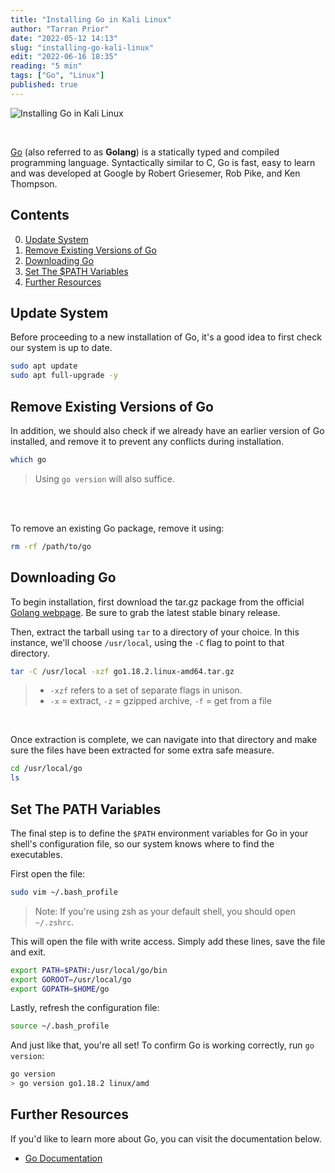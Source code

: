 ```yaml
---
title: "Installing Go in Kali Linux"
author: "Tarran Prior"
date: "2022-05-12 14:13"
slug: "installing-go-kali-linux"
edit: "2022-06-16 18:35"
reading: "5 min"
tags: ["Go", "Linux"]
published: true
---
```


![Installing Go in Kali Linux](./kali-golang.png)

<br />

[Go](https://go.dev/) (also referred to as **Golang**) is a statically typed and compiled programming language. Syntactically similar to C, Go is fast, easy to learn and was developed at Google by Robert Griesemer, Rob Pike, and Ken Thompson.

## Contents
0. [Update System](#update-system)
1. [Remove Existing Versions of Go](#remove-existing-versions-of-go)
2. [Downloading Go](#downloading-go)
3. [Set The $PATH Variables](#set-the-path-variables)
4. [Further Resources](#further-resources)


## Update System
Before proceeding to a new installation of Go, it's a good idea to first check our system is up to date.
```bash
sudo apt update
sudo apt full-upgrade -y
```

## Remove Existing Versions of Go
In addition, we should also check if we already have an earlier version of Go installed, and remove it to prevent any conflicts during installation.
```bash
which go
```

> Using `go version` will also suffice.

<br /><br />

To remove an existing Go package, remove it using:
```bash
rm -rf /path/to/go
```

## Downloading Go
To begin installation, first download the tar.gz package from the official [Golang webpage](https://go.dev/dl/). Be sure to grab the latest stable binary release.

Then, extract the tarball using `tar` to a directory of your choice. In this instance, we'll choose `/usr/local`, using the `-C` flag to point to that directory.
```bash
tar -C /usr/local -xzf go1.18.2.linux-amd64.tar.gz
```

>- `-xzf` refers to a set of separate flags in unison.<br />
>- `-x` = extract, `-z` = gzipped archive, `-f` = get from a file

<br />

Once extraction is complete, we can navigate into that directory and make sure the files have been extracted for some extra safe measure.
```bash
cd /usr/local/go
ls
```

## Set The PATH Variables
The final step is to define the `$PATH` environment variables for Go in your shell's configuration file, so our system knows where to find the executables.

First open the file:
```bash
sudo vim ~/.bash_profile
```

> Note: If you're using zsh as your default shell, you should open `~/.zshrc`.

This will open the file with write access. Simply add these lines, save the file and exit.
```bash
export PATH=$PATH:/usr/local/go/bin
export GOROOT=/usr/local/go
export GOPATH=$HOME/go
```

Lastly, refresh the configuration file:
```bash
source ~/.bash_profile
```

And just like that, you're all set! To confirm Go is working correctly, run `go version`:
```bash
go version
> go version go1.18.2 linux/amd
```

## Further Resources
If you'd like to learn more about Go, you can visit the documentation below.
- [Go Documentation](https://go.dev/doc/)